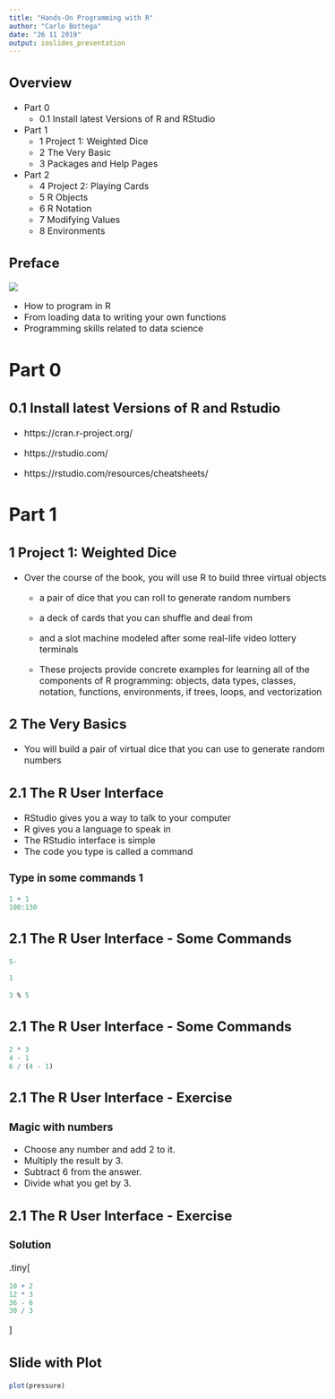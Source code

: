 ```yaml
---
title: "Hands-On Programming with R"
author: "Carlo Bottega"
date: "26 11 2019"
output: ioslides_presentation
---
```



<style type="text/css">

body{ /* Normal  */
   font-size: 16px;
}
pre.lang-r{ /* Code block */
  font-size: 14px;
}
pre {
  font-size: 14px
}
</style>





## Overview 
- Part 0
  - 0.1 Install latest Versions of R and RStudio
- Part 1
  - 1 Project 1: Weighted Dice
  - 2 The Very Basic
  - 3 Packages and Help Pages
- Part 2
  - 4 Project 2: Playing Cards
  - 5 R Objects
  - 6 R Notation
  - 7 Modifying Values
  - 8 Environments

## Preface

<div class="columns-2">
  ![](cover.png)
  
  
  - How to program in R
  - From loading data to writing your own functions
  - Programming skills related to data science
</div>

# Part 0
## 0.1 Install latest Versions of R and Rstudio

  - https://cran.r-project.org/
  - https://rstudio.com/
  
  - https://rstudio.com/resources/cheatsheets/

# Part 1 
## 1 Project 1: Weighted Dice

  - Over the course of the book, you will use R to build three virtual objects
    - a pair of dice that you can roll to generate random numbers
    - a deck of cards that you can shuffle and deal from
    - and a slot machine modeled after some real-life video lottery terminals
    
    - These projects provide concrete examples for learning all of the components of R programming: objects, data types, classes, notation, functions, environments, if trees, loops, and vectorization


## 2 The Very Basics
  - You will build a pair of virtual dice that you can use to generate random numbers
  
## 2.1 The R User Interface

  - RStudio gives you a way to talk to your computer
  - R gives you a language to speak in
  - The RStudio interface is simple
  - The code you type is called a command


### Type in some commands 1
<font size="1">
```r
1 + 1
100:130
```
</font>

## 2.1 The R User Interface - Some Commands

```r
5-

1
```
```r
3 % 5
```

## 2.1 The R User Interface - Some Commands

```r
2 * 3
4 - 1
6 / (4 - 1)
```

## 2.1 The R User Interface - Exercise
### Magic with numbers

  - Choose any number and add 2 to it.
  - Multiply the result by 3.
  - Subtract 6 from the answer.
  - Divide what you get by 3.
  
## 2.1 The R User Interface - Exercise
### Solution
.tiny[
```r
10 + 2
12 * 3
36 - 6
30 / 3
```
]

## Slide with Plot

```r
plot(pressure)
```


